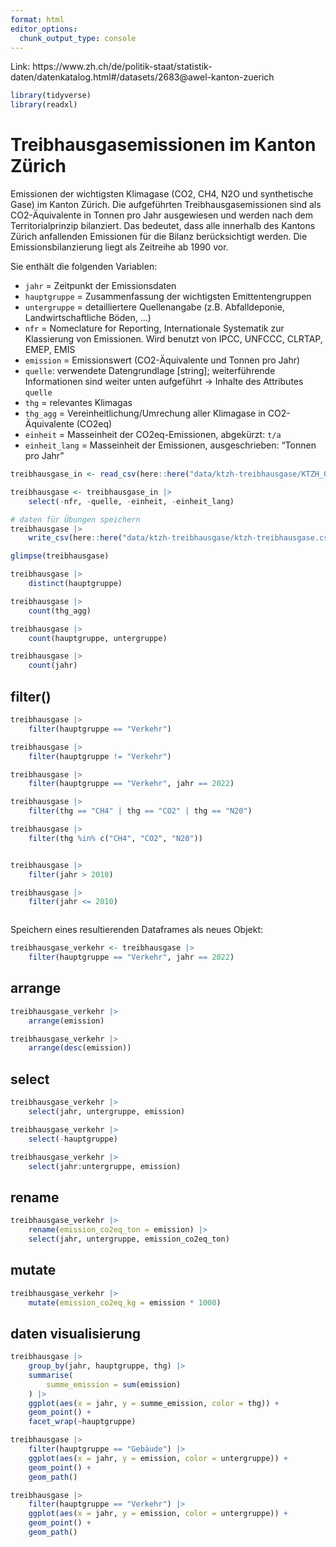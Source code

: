 ```yaml
---
format: html
editor_options: 
  chunk_output_type: console
---
```


Link: https://www.zh.ch/de/politik-staat/statistik-daten/datenkatalog.html#/datasets/2683@awel-kanton-zuerich

```r
library(tidyverse)
library(readxl)
```

# Treibhausgasemissionen im Kanton Zürich

Emissionen der wichtigsten Klimagase (CO2, CH4, N2O und synthetische Gase) im Kanton Zürich. Die aufgeführten Treibhausgasemissionen sind als CO2-Äquivalente in Tonnen pro Jahr ausgewiesen und werden nach dem Territorialprinzip bilanziert. Das bedeutet, dass alle innerhalb des Kantons Zürich anfallenden Emissionen für die Bilanz berücksichtigt werden. Die Emissionsbilanzierung liegt als Zeitreihe ab 1990 vor. 

Sie enthält die folgenden Variablen:

- `jahr` = Zeitpunkt der Emissionsdaten
- `hauptgruppe` = Zusammenfassung der wichtigsten Emittentengruppen
- `untergruppe` = detailliertere Quellenangabe (z.B. Abfalldeponie, Landwirtschaftliche Böden, ...)  
- `nfr` = Nomeclature for Reporting, Internationale Systematik zur Klassierung von Emissionen. Wird benutzt von IPCC, UNFCCC, CLRTAP, EMEP, EMIS 
- `emission` = Emissionswert (CO2-Äquivalente und Tonnen pro Jahr)
- `quelle`: verwendete Datengrundlage [string]; weiterführende Informationen sind weiter unten aufgeführt -> Inhalte des Attributes `quelle` 
- `thg` = relevantes Klimagas 
- `thg_agg` = Vereinheitlichung/Umrechung aller Klimagase in CO2-Äquivalente (CO2eq) 
- `einheit` = Masseinheit der CO2eq-Emissionen, abgekürzt: `t/a` 
- `einheit_lang` = Masseinheit der Emissionen, ausgeschrieben: "Tonnen pro Jahr"

```r
treibhausgase_in <- read_csv(here::here("data/ktzh-treibhausgase/KTZH_00002683_00005504.csv")) 

treibhausgase <- treibhausgase_in |>
    select(-nfr, -quelle, -einheit, -einheit_lang) 

# daten für Übungen speichern
treibhausgase |> 
    write_csv(here::here("data/ktzh-treibhausgase/ktzh-treibhausgase.csv"))
```

```r

glimpse(treibhausgase)

treibhausgase |> 
    distinct(hauptgruppe)

treibhausgase |> 
    count(thg_agg)

treibhausgase |> 
    count(hauptgruppe, untergruppe)

treibhausgase |> 
    count(jahr)


```

## filter()

```r
treibhausgase |> 
    filter(hauptgruppe == "Verkehr")

treibhausgase |> 
    filter(hauptgruppe != "Verkehr")

treibhausgase |> 
    filter(hauptgruppe == "Verkehr", jahr == 2022)

treibhausgase |> 
    filter(thg == "CH4" | thg == "CO2" | thg == "N20")

treibhausgase |> 
    filter(thg %in% c("CH4", "CO2", "N20"))


treibhausgase |> 
    filter(jahr > 2010)

treibhausgase |> 
    filter(jahr <= 2010)



```

Speichern eines resultierenden Dataframes als neues Objekt:

```r
treibhausgase_verkehr <- treibhausgase |> 
    filter(hauptgruppe == "Verkehr", jahr == 2022) 
```

## arrange

```r

treibhausgase_verkehr |> 
    arrange(emission)

treibhausgase_verkehr |> 
    arrange(desc(emission))

```

## select

```r
treibhausgase_verkehr |> 
    select(jahr, untergruppe, emission)

treibhausgase_verkehr |> 
    select(-hauptgruppe)

treibhausgase_verkehr |> 
    select(jahr:untergruppe, emission)
```

## rename

```r
treibhausgase_verkehr |> 
    rename(emission_co2eq_ton = emission) |> 
    select(jahr, untergruppe, emission_co2eq_ton)
```

## mutate

```r
treibhausgase_verkehr |> 
    mutate(emission_co2eq_kg = emission * 1000) 
```

## daten visualisierung

```r
treibhausgase |> 
    group_by(jahr, hauptgruppe, thg) |> 
    summarise(
        summe_emission = sum(emission)
    ) |> 
    ggplot(aes(x = jahr, y = summe_emission, color = thg)) +
    geom_point() +
    facet_wrap(~hauptgruppe)

treibhausgase |> 
    filter(hauptgruppe == "Gebäude") |> 
    ggplot(aes(x = jahr, y = emission, color = untergruppe)) +
    geom_point() +
    geom_path()

treibhausgase |> 
    filter(hauptgruppe == "Verkehr") |> 
    ggplot(aes(x = jahr, y = emission, color = untergruppe)) +
    geom_point() +
    geom_path()


```
